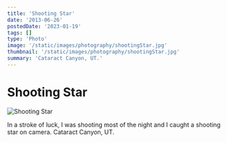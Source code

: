 ```yaml
---
title: 'Shooting Star'
date: '2013-06-26'
postedDate: '2023-01-19'
tags: []
type: 'Photo'
image: '/static/images/photography/shootingStar.jpg'
thumbnail: '/static/images/photography/shootingStar.jpg'
summary: 'Cataract Canyon, UT.'
---
```


# Shooting Star

![Shooting Star](/static/images/photography/shootingStar.jpg)

In a stroke of luck, I was shooting most of the night and I caught a shooting star on camera. Cataract Canyon, UT.
